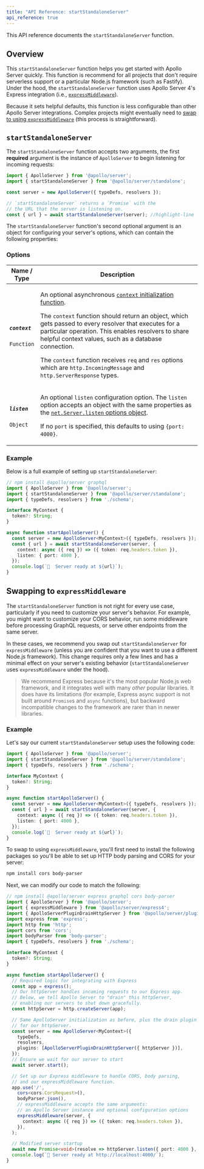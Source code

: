 ```yaml
---
title: "API Reference: startStandaloneServer"
api_reference: true
---
```


This API reference documents the `startStandaloneServer` function.

## Overview

This `startStandaloneServer` function helps you get started with Apollo Server quickly. This function is recommend for all projects that don't require serverless support or a particular Node.js framework (such as Fastify). Under the hood, the `startStandaloneServer` function uses Apollo Server 4's Express integration (i.e., [`expressMiddleware`](./express-middleware)). 

Because it sets helpful defaults, this function is less configurable than other Apollo Server integrations. Complex projects might eventually need to [swap to using `expressMiddleware`](#swapping-to-expressmiddleware) (this process is straightforward).

## `startStandaloneServer`

The `startStandaloneServer` function accepts two arguments, the first **required** argument is the instance of `ApolloServer` to begin listening for incoming requests:

<MultiCodeBlock>

```ts
import { ApolloServer } from '@apollo/server';
import { startStandaloneServer } from '@apollo/server/standalone';

const server = new ApolloServer({ typeDefs, resolvers });

// `startStandaloneServer` returns a `Promise` with the
// the URL that the server is listening on.
const { url } = await startStandaloneServer(server); //highlight-line
``` 

</MultiCodeBlock>

The `startStandaloneServer` function's second optional argument is an object for configuring your server's options, which can contain the following properties:

### Options

<table class="field-table">
  <thead>
    <tr>
      <th>Name /<br/>Type</th>
      <th>Description</th>
    </tr>
  </thead>

<tbody>
<tr>

<td>

  ##### `context`

  `Function`

</td>

<td>

An optional asynchronous [`context` initialization function](../data/resolvers#the-context-argument). 

The `context` function should return an object, which gets passed to every resolver that executes for a particular operation. This enables resolvers to share helpful context values, such as a database connection.

The `context` function receives `req` and `res` options which are `http.IncomingMessage` and `http.ServerResponse` types.

</td>

</tr>

<tr>

<td>

  ##### `listen`

  `Object`

</td>

<td>

  An optional `listen` configuration option. The `listen` option accepts an object with the same properties as the [`net.Server.listen` options object](https://nodejs.org/api/net.html#serverlistenoptions-callback).

  If no `port` is specified, this defaults to using `{port: 4000}`.
</td>

</tr>

</tbody>
</table>

### Example 

Below is a full example of setting up `startStandaloneServer`:

<MultiCodeBlock>

```ts
// npm install @apollo/server graphql
import { ApolloServer } from '@apollo/server';
import { startStandaloneServer } from '@apollo/server/standalone';
import { typeDefs, resolvers } from './schema';

interface MyContext {
  token?: String;
}

async function startApolloServer() {
  const server = new ApolloServer<MyContext>({ typeDefs, resolvers });
  const { url } = await startStandaloneServer(server, {
    context: async ({ req }) => ({ token: req.headers.token }),
    listen: { port: 4000 },
  });
  console.log(`🚀  Server ready at ${url}`);
}
```

</MultiCodeBlock>

## Swapping to `expressMiddleware`

The `startStandaloneServer` function is not right for every use case, particularly if you need to customize your server's behavior. For example, you might want to customize your CORS behavior, run some middleware before processing GraphQL requests, or serve other endpoints from the same server.

In these cases, we recommend you swap out `startStandaloneServer` for `expressMiddleware` (unless you are confident that you want to use a different Node.js framework). This change requires only a few lines and has a minimal effect on your server's existing behavior (`startStandaloneServer` uses `expressMiddleware` under the hood).

> We recommend Express because it's the most popular Node.js web framework, and it integrates well with many _other_ popular libraries. It does have its limitations (for example, Express async support is not built around `Promise`s and `async` functions), but backward incompatible changes to the framework are rarer than in newer libraries.

### Example

Let's say our current `startStandaloneServer` setup uses the following code:

<MultiCodeBlock>

```ts
import { ApolloServer } from '@apollo/server';
import { startStandaloneServer } from '@apollo/server/standalone';
import { typeDefs, resolvers } from './schema';

interface MyContext {
  token?: String;
}

async function startApolloServer() {
  const server = new ApolloServer<MyContext>({ typeDefs, resolvers });
  const { url } = await startStandaloneServer(server, {
    context: async ({ req }) => ({ token: req.headers.token }),
    listen: { port: 4000 },
  });
  console.log(`🚀  Server ready at ${url}`);
}
```
</MultiCodeBlock>

To swap to using `expressMiddleware`, you'll first need to install the following packages so you'll be able to set up HTTP body parsing and CORS for your server:

```bash
npm install cors body-parser
```

Next, we can modify our code to match the following:

<MultiCodeBlock>

```ts
// npm install @apollo/server express graphql cors body-parser
import { ApolloServer } from '@apollo/server';
import { expressMiddleware } from '@apollo/server/express4';
import { ApolloServerPluginDrainHttpServer } from '@apollo/server/plugin/drainHttpServer';
import express from 'express';
import http from 'http';
import cors from 'cors';
import bodyParser from 'body-parser';
import { typeDefs, resolvers } from './schema';

interface MyContext {
  token?: String;
}

async function startApolloServer() {
  // Required logic for integrating with Express
  const app = express();
  // Our httpServer handles incoming requests to our Express app.
  // Below, we tell Apollo Server to "drain" this httpServer,
  // enabling our servers to shut down gracefully.
  const httpServer = http.createServer(app);

  // Same ApolloServer initialization as before, plus the drain plugin
  // for our httpServer.
  const server = new ApolloServer<MyContext>({
    typeDefs,
    resolvers,
    plugins: [ApolloServerPluginDrainHttpServer({ httpServer })],
  });
  // Ensure we wait for our server to start
  await server.start();

  // Set up our Express middleware to handle CORS, body parsing,
  // and our expressMiddleware function.
  app.use('/',
    cors<cors.CorsRequest>(),
    bodyParser.json(),
    // expressMiddleware accepts the same arguments:
    // an Apollo Server instance and optional configuration options
    expressMiddleware(server, {
      context: async ({ req }) => ({ token: req.headers.token }),
    }),
  );

  // Modified server startup
  await new Promise<void>(resolve => httpServer.listen({ port: 4000 }, resolve));
  console.log(`🚀 Server ready at http://localhost:4000/`);
}
```
</MultiCodeBlock>